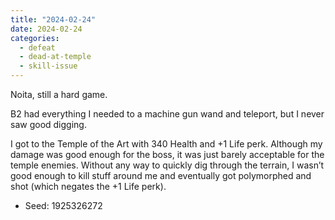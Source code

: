 ```yaml
---
title: "2024-02-24"
date: 2024-02-24
categories:
  - defeat
  - dead-at-temple
  - skill-issue
---
```


Noita, still a hard game.

B2 had everything I needed to a machine gun wand and teleport, but I never saw good digging.

I got to the Temple of the Art with 340 Health and +1 Life perk. Although my damage
was good enough for the boss, it was just barely acceptable for the temple enemies.
Without any way to quickly dig through the terrain, I wasn't good enough to
kill stuff around me and eventually got polymorphed and shot (which negates the +1 Life perk).

- Seed: 1925326272